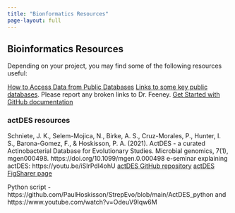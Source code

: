 ```yaml
---
title: "Bionformatics Resources"
page-layout: full
---
```


## Bioinformatics Resources

Depending on your project, you may find some of the following resources useful: 

[How to Access Data from Public Databases](https://sipbs-compbiol.github.io/BM432/notebooks/02-03-public_databases.html)
[Links to some key public databases](https://sipbs-compbiol.github.io/BM432/notebooks/database_list.html). Please report any broken links to Dr. Feeney. 
[Get Started with GitHub documentation](https://docs.github.com/en/get-started)

### actDES resources

Schniete, J. K., Selem-Mojica, N., Birke, A. S., Cruz-Morales, P., Hunter, I. S., Barona-Gomez, F., & Hoskisson, P. A. (2021). ActDES - a curated Actinobacterial Database for Evolutionary Studies. Microbial genomics, 7(1), mgen000498. https://doi.org/10.1099/mgen.0.000498
e-seminar explaining actDES: https://youtu.be/iSlrPdI4ohU
[actDES GitHub repository](https://github.com/nselem/ActDES)
[actDES FigSharer page](https://microbiology.figshare.com/articles/dataset/ActDES-_a_Curated_Actinobacterial_Database_for_Evolutionary_Studies/13143407/1)

Python script - https://github.com/PaulHoskisson/StrepEvo/blob/main/ActDES_python and https://www.youtube.com/watch?v=OdeuV9Iqw6M

